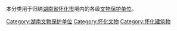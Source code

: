 本分类用于归纳[[湖南省|湖南省]][[怀化市|怀化市]]境内的各级[[文物保护单位|文物保护单位]]。

[[Category:湖南文物保护单位|Category:湖南文物保护单位]]
[[Category:怀化文物|Category:怀化文物]]
[[Category:怀化建筑物|Category:怀化建筑物]]